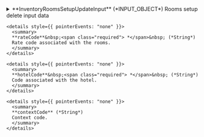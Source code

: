 
<details>
  <summary>
  **InventoryRoomsSetupUpdateInput** (*INPUT_OBJECT*)  
  Rooms setup delete input data  
  </summary>
  
    <details style={{ pointerEvents: "none" }}>
      <summary>
      **clientCode**&nbsp;<span class="required"> *</span>&nbsp; (*String*)  
      Client code.  
      </summary>
    </details>

    <details style={{ pointerEvents: "none" }}>
      <summary>
      **supplierCode**&nbsp;<span class="required"> *</span>&nbsp; (*String*)  
      Travelgate Supplier/Channel code.  
      </summary>
    </details>

    <details>
      <summary>
      **rooms**&nbsp;<span class="required"> *</span>&nbsp; (*RoomSetUpUpdateInput*)  
      Rooms input data.  
      </summary>
  
      <details style={{ pointerEvents: "none" }}>
        <summary>
        **code**&nbsp;<span class="required"> *</span>&nbsp; (*String*)  
        Code associated with the room.  
        </summary>
      </details>

      <details style={{ pointerEvents: "none" }}>
        <summary>
        **masterCode** (*String*)  
        Master code of the room.  
        </summary>
      </details>

      <details style={{ pointerEvents: "none" }}>
        <summary>
        **active** (*Boolean*)  
        Indicates whether the room is active.  
        </summary>
      </details>

      <details style={{ pointerEvents: "none" }}>
        <summary>
        **externalCode** (*String*)  
        External code associated with the room.  
        </summary>
      </details>

      <details style={{ pointerEvents: "none" }}>
        <summary>
        **standard** (*Int*)  
        Standard of the room. Typically the number of guests.
        </summary>
      </details>

      <details>
        <summary>
        **uses** (*InventoryRoomUseInput*)  
        List of uses associated with the room. The format is Adults-Children-Infants  
        </summary>
  
        <details style={{ pointerEvents: "none" }}>
          <summary>
          **numberOfGuests**&nbsp;<span class="required"> *</span>&nbsp; (*Int*)  
          Gets or sets the number of guests allowed in the room.
          </summary>
        </details>

        <details style={{ pointerEvents: "none" }}>
          <summary>
          **paxType**&nbsp;<span class="required"> *</span>&nbsp; (*Enum of InventoryPaxType*)  
          Gets or sets the type of guests allowed in the room.
PaxType  
          Possible values:  
          `INFANT`  
        `CHILD`  
        `ADULT`  
          </summary>
        </details>
      </details>
    </details>

    <details style={{ pointerEvents: "none" }}>
      <summary>
      **rateCode**&nbsp;<span class="required"> *</span>&nbsp; (*String*)  
      Rate code associated with the rooms.  
      </summary>
    </details>

    <details style={{ pointerEvents: "none" }}>
      <summary>
      **hotelCode**&nbsp;<span class="required"> *</span>&nbsp; (*String*)  
      Code associated with the hotel.  
      </summary>
    </details>

    <details style={{ pointerEvents: "none" }}>
      <summary>
      **contextCode** (*String*)  
      Context code.  
      </summary>
    </details>
  
</details>
